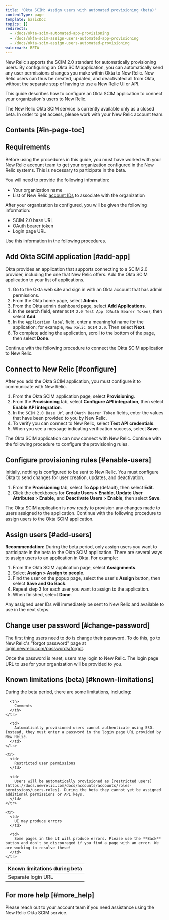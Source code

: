 ```yaml
---
title: 'Okta SCIM: Assign users with automated provisioning (beta)'
contentType: page
template: basicDoc
topics: []
redirects:
  - /docs/okta-scim-automated-app-provisioning
  - /docs/okta-scim-assign-users-automated-app-provisioning
  - /docs/okta-scim-assign-users-automated-provisioning
watermark: BETA
---
```


New Relic supports the SCIM 2.0 standard for automatically provisioning users. By configuring an Okta SCIM application, you can automatically send any user permissions changes you make within Okta to New Relic. New Relic users can thus be created, updated, and deactivated all from Okta, without the separate step of having to use a New Relic UI or API.

This guide describes how to configure an Okta SCIM application to connect your organization's users to New Relic.

<Callout variant="tip">
  The New Relic Okta SCIM service is currently available only as a closed beta. In order to get access, please work with your New Relic account team.
</Callout>

## Contents [#in-page-toc]

## Requirements

Before using the procedures in this guide, you must have worked with your New Relic account team to get your organization configured in the New Relic systems. This is necessary to participate in the beta.

You will need to provide the following information:

* Your organization name
* List of New Relic [account IDs](https://docs.newrelic.com/docs/accounts/install-new-relic/account-setup/account-id) to associate with the organization

After your organization is configured, you will be given the following information:

* SCIM 2.0 base URL
* OAuth bearer token
* Login page URL

Use this information in the following procedures.

## Add Okta SCIM application [#add-app]

Okta provides an application that supports connecting to a SCIM 2.0 provider, including the one that New Relic offers. Add the Okta SCIM application to your list of applications.

1. Go to the Okta web site and sign in with an Okta account that has admin permissions.
2. From the Okta home page, select **Admin**.
3. From the Okta admin dashboard page, select **Add Applications**.
4. In the search field, enter `SCIM 2.0 Test App (OAuth Bearer Token)`, then select **Add**.
5. In the `Application label` field, enter a meaningful name for the application; for example, `New Relic SCIM 2.0`. Then select **Next**.
6. To complete adding the application, scroll to the bottom of the page, then select **Done**.

Continue with the following procedure to connect the Okta SCIM application to New Relic.

## Connect to New Relic [#configure]

After you add the Okta SCIM application, you must configure it to communicate with New Relic.

1. From the Okta SCIM application page, select **Provisioning**.
2. From the **Provisioning** tab, select **Configure API integration**, then select **Enable API integration**.
3. In the `SCIM 2.0 Base Url` and `OAuth Bearer Token` fields, enter the values that have been provided to you by New Relic.
4. To verify you can connect to New Relic, select **Test API credentials**.
5. When you see a message indicating verification success, select **Save**.

The Okta SCIM application can now connect with New Relic. Continue with the following procedure to configure the provisioning rules.

## Configure provisioning rules [#enable-users]

Initially, nothing is configured to be sent to New Relic. You must configure Okta to send changes for user creation, updates, and deactivation.

1. From the **Provisioning** tab, select **To App** (default), then select **Edit**.
2. Click the checkboxes for **Create Users > Enable**, **Update User Attributes > Enable**, and **Deactivate Users > Enable**, then select **Save**.

The Okta SCIM application is now ready to provision any changes made to users assigned to the application. Continue with the following procedure to assign users to the Okta SCIM application.

## Assign users [#add-users]

**Recommendation:** During the beta period, only assign users you want to participate in the beta to the Okta SCIM application. There are several ways to assign users to an application in Okta. For example:

1. From the Okta SCIM application page, select **Assignments**.
2. Select **Assign > Assign to people**.
3. Find the user on the popup page, select the user's **Assign** button, then select **Save and Go Back**.
4. Repeat step 3 for each user you want to assign to the application.
5. When finished, select **Done**.

Any assigned user IDs will immediately be sent to New Relic and available to use in the next steps.

## Change user password [#change-password]

The first thing users need to do is change their password. To do this, go to New Relic's "forgot password" page at [login.newrelic.com/passwords/forgot](https://login.newrelic.com/passwords/forgot).

Once the password is reset, users may login to New Relic. The login page URL to use for your organization will be provided to you.

## Known limitations (beta) [#known-limitations]

During the beta period, there are some limitations, including:

<Table>
  <thead>
    <tr>
      <th style={{ width: "200px" }}>
        Known limitations during beta
      </th>

      <th>
        Comments
      </th>
    </tr>
  </thead>

  <tbody>
    <tr>
      <td>
        Separate login URL
      </td>

      <td>
        Automatically provisioned users cannot authenticate using SSO. Instead, they must enter a password in the login page URL provided by New Relic.
      </td>
    </tr>

    <tr>
      <td>
        Restricted user permissions
      </td>

      <td>
        Users will be automatically provisioned as [restricted users](https://docs.newrelic.com/docs/accounts/accounts/roles-permissions/users-roles). During the beta they cannot yet be assigned additional permissions or API keys.
      </td>
    </tr>

    <tr>
      <td>
        UI may produce errors
      </td>

      <td>
        Some pages in the UI will produce errors. Please use the **Back** button and don't be discouraged if you find a page with an error. We are working to resolve these!
      </td>
    </tr>
  </tbody>
</Table>

## For more help [#more_help]

Please reach out to your account team if you need assistance using the New Relic Okta SCIM service.
